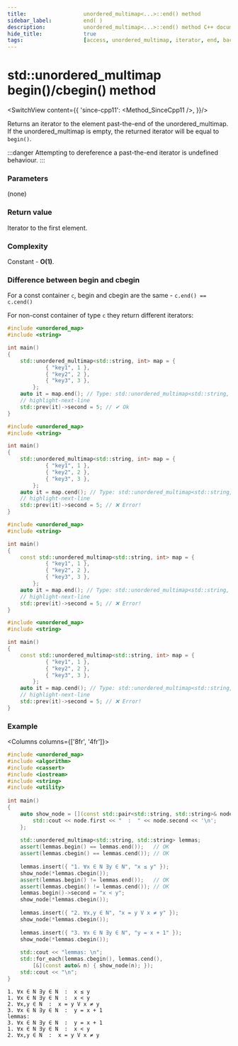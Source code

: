 ```yaml
---
title:					unordered_multimap<...>::end() method
sidebar_label:			end( )
description:			unordered_multimap<...>::end() method C++ documentation
hide_title:				true
tags:					[access, unordered_multimap, iterator, end, back]
---
```



<!-- Terms -->

<!----------------- Codes ---------------------->

<!-- end() -->

# std::unordered_multimap begin()/cbegin() method

<SwitchView content={{
        'since-cpp11': <Method_SinceCpp11 />,
    }}/>

Returns an <Tooltip title={Term_ContAlias_Iterator}>iterator</Tooltip> to the element past-the-end of the unordered_multimap.
If the unordered_multimap is empty, the returned iterator will be equal to `begin()`.

:::danger
Attempting to dereference a past-the-end iterator is <Tooltip title={Term_UndefinedBehaviour}>undefined behaviour</Tooltip>.
:::

### Parameters

(none)

### Return value

Iterator to the first element.

### Complexity

Constant - **O(1)**.

### Difference between begin and cbegin

For a const container `c`, begin and cbegin are the same - `c.end() == c.cend()`

For non-const container of type `c` they return different iterators:

<Tabs>
<TabItem value="non-const-container" label="Non const container" default>

<Tabs>
<TabItem value="begin" label="begin" default>

```cpp
#include <unordered_map>
#include <string>

int main()
{
    std::unordered_multimap<std::string, int> map = {
			{ "key1", 1 },
			{ "key2", 2 },
			{ "key3", 3 },
		};
    auto it = map.end(); // Type: std::unordered_multimap<std::string, int>::iterator
    // highlight-next-line
    std::prev(it)->second = 5; // ✔ Ok
}
```

</TabItem>
<TabItem value="cbegin" label="cbegin" default>

```cpp
#include <unordered_map>
#include <string>

int main()
{
    std::unordered_multimap<std::string, int> map = {
			{ "key1", 1 },
			{ "key2", 2 },
			{ "key3", 3 },
		};
    auto it = map.cend(); // Type: std::unordered_multimap<std::string, int>::const_iterator    
    // highlight-next-line
    std::prev(it)->second = 5; // ❌ Error! 
}
```

</TabItem>
</Tabs>

</TabItem>
<TabItem value="const-container" label="Const container">

<Tabs>
<TabItem value="begin" label="begin" default>

```cpp
#include <unordered_map>
#include <string>

int main()
{
    const std::unordered_multimap<std::string, int> map = {
			{ "key1", 1 },
			{ "key2", 2 },
			{ "key3", 3 },
		};
    auto it = map.end(); // Type: std::unordered_multimap<std::string, int>::const_iterator
    // highlight-next-line
    std::prev(it)->second = 5; // ❌ Error! 
}
```

</TabItem>
<TabItem value="cbegin" label="cbegin" default>

```cpp
#include <unordered_map>
#include <string>

int main()
{
    const std::unordered_multimap<std::string, int> map = {
			{ "key1", 1 },
			{ "key2", 2 },
			{ "key3", 3 },
		};
    auto it = map.cend(); // Type: std::unordered_multimap<std::string, int>::const_iterator
    // highlight-next-line
    std::prev(it)->second = 5; // ❌ Error! 
}
```

</TabItem>
</Tabs>

</TabItem>
</Tabs>

### Example

<Columns columns={['8fr', '4fr']}>
<div>

```cpp title='Main.cpp' showLineNumbers
#include <unordered_map>
#include <algorithm>
#include <cassert>
#include <iostream>
#include <string>
#include <utility>
 
int main()
{
    auto show_node = [](const std::pair<std::string, std::string>& node) {
        std::cout << node.first << "  :  " << node.second << '\n';
    };
 
    std::unordered_multimap<std::string, std::string> lemmas;
    assert(lemmas.begin() == lemmas.end());   // OK
    assert(lemmas.cbegin() == lemmas.cend()); // OK
 
    lemmas.insert({ "1. ∀x ∈ N ∃y ∈ N", "x ≤ y" });
    show_node(*lemmas.cbegin());
    assert(lemmas.begin() != lemmas.end());   // OK
    assert(lemmas.cbegin() != lemmas.cend()); // OK
    lemmas.begin()->second = "x < y";
    show_node(*lemmas.cbegin());
 
    lemmas.insert({ "2. ∀x,y ∈ N", "x = y V x ≠ y" });
    show_node(*lemmas.cbegin());
 
    lemmas.insert({ "3. ∀x ∈ N ∃y ∈ N", "y = x + 1" });
    show_node(*lemmas.cbegin());
 
    std::cout << "lemmas: \n";
    std::for_each(lemmas.cbegin(), lemmas.cend(), 
        [&](const auto& n) { show_node(n); });
    std::cout << "\n";
}
```

</div>
<div>

```plaintext title="Possible Output"
1. ∀x ∈ N ∃y ∈ N  :  x ≤ y
1. ∀x ∈ N ∃y ∈ N  :  x < y
2. ∀x,y ∈ N  :  x = y V x ≠ y
3. ∀x ∈ N ∃y ∈ N  :  y = x + 1
lemmas: 
3. ∀x ∈ N ∃y ∈ N  :  y = x + 1
1. ∀x ∈ N ∃y ∈ N  :  x < y
2. ∀x,y ∈ N  :  x = y V x ≠ y
```

</div>
</Columns>
